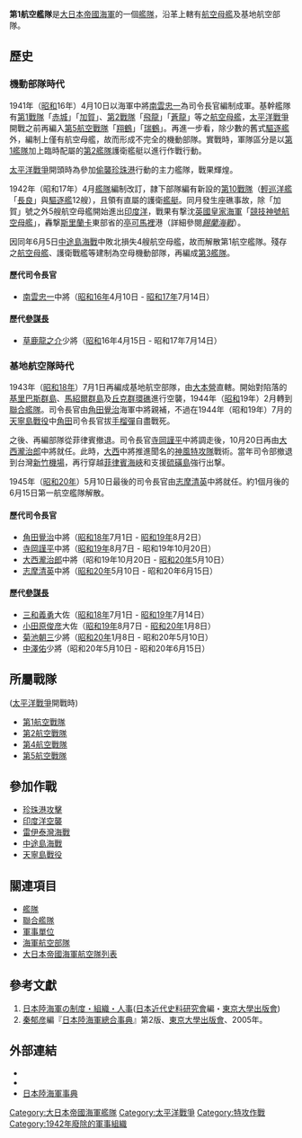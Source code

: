 {{citation style|time=2018-09-14T11:15:33+00:00}}
{{no footnotes|time=2018-09-14T11:15:33+00:00}}
{{japanese|japanese=第一航空艦隊|kana=だいいちこうくうかんたい|romaji=daiichi-koukuukantai}}

'''第1航空艦隊'''是[[大日本帝國海軍|大日本帝國海軍]]的一個[[艦隊|艦隊]]，沿革上轄有[[航空母艦|航空母艦]]及基地航空部隊。

==歷史==
===機動部隊時代===
1941年（[[昭和|昭和]]16年）4月10日以海軍中將[[南雲忠一|南雲忠一]]為司令長官編制成軍。基幹艦隊有[[第1航空戰隊_(日本海軍)|第1戰隊]]「[[赤城號航空母艦|赤城]]」「[[加賀號航空母艦|加賀]]」、[[第2航空戰隊_(日本海軍)|第2戰隊]]「[[飛龍號航空母艦|飛龍]]」「[[蒼龍號航空母艦|蒼龍]]」等之[[航空母艦|航空母艦]]，[[太平洋戰爭|太平洋戰爭]]開戰之前再編入[[第5航空戰隊|第5航空戰隊]]「[[翔鶴號航空母艦|翔鶴]]」「[[瑞鶴號航空母艦|瑞鶴]]」。再進一步看，除少數的舊式[[驅逐艦|驅逐艦]]外，編制上僅有航空母艦，故而形成不完全的機動部隊。實戰時，軍隊區分是以[[第1艦隊_(日本海軍)|第1艦隊]]加上臨時配屬的[[第2艦隊_(日本海軍)|第2艦隊]]護衛艦艇以進行作戰行動。

[[太平洋戰爭|太平洋戰爭]]開頭時為參加[[偷襲珍珠港|偷襲珍珠港]]行動的主力艦隊，戰果輝煌。

1942年（昭和17年）4月[[艦隊|艦隊]]編制改訂，隷下部隊編有新設的[[第10戰隊_(日本海軍)|第10戰隊]]（[[輕巡洋艦|輕巡洋艦]]「[[長良_(輕巡洋艦)|長良]]」與[[驅逐艦|驅逐艦]]12艘），且領有直屬的護衛[[艦艇|艦艇]]。同月發生座礁事故，除「加賀」號之外5艘航空母艦開始進出[[印度洋|印度洋]]，戰果有撃沈[[英國皇家海軍|英國皇家海軍]]「[[競技神號航空母艦_(1923年)|競技神號航空母艦]]」，轟撃[[斯里蘭卡|斯里蘭卡]]東部省的[[亭可馬裡|亭可馬裡]]港（詳細參閱''[[南方作戰|錫蘭海戰]]''）。

因同年6月5日[[中途島海戰|中途島海戰]]中敗北損失4艘航空母艦，故而解散第1航空艦隊。殘存之[[航空母艦|航空母艦]]、護衛戰艦等建制為空母機動部隊，再編成[[第3艦隊_(日本海軍)|第3艦隊]]。
====歷代司令長官====
*[[南雲忠一|南雲忠一]]中將（[[昭和16年|昭和16年]]4月10日 - [[昭和17年|昭和17年]]7月14日）
====歷代[[參謀長|參謀長]]====
*[[草鹿龍之介|草鹿龍之介]]少將（[[昭和|昭和]]16年4月15日 - 昭和17年7月14日）

===基地航空隊時代===
1943年（[[昭和18年|昭和18年]]）7月1日再編成基地航空部隊，由[[大本營|大本營]]直轄。開始對陷落的[[基里巴斯|基里巴斯群島]]、[[馬紹爾群島|馬紹爾群島]]及[[丘克群島|丘克群環礁]]進行空襲，1944年（[[昭和|昭和]]19年）2月轉到[[聯合艦隊|聯合艦隊]]。司令長官由[[角田覺治|角田覺治]]海軍中將親補，不過在1944年（昭和19年）7月的[[天寧島戰役|天寧島戰役]]中[[角田覺治|角田]]司令長官拔[[手榴彈|手榴彈]]自盡戰死。

之後、再編部隊從菲律賓撤退。司令長官[[寺岡謹平|寺岡謹平]]中將調走後，10月20日再由[[大西瀧治郎|大西瀧治郎]]中將就任。此時，[[大西瀧治郎|大西]]中將推進聞名的[[神風特攻隊|神風特攻隊]]戰術。當年司令部撤退到台灣[[新竹機場|新竹機場]]，再行穿越[[菲律賓|菲律賓]][[巴士海峽|海峽]]和支援[[硫磺島|硫磺島]]強行出撃。

1945年（[[昭和20年|昭和20年]]）5月10日最後的司令長官由[[志摩清英|志摩清英]]中將就任。約1個月後的6月15日第一航空艦隊解散。
====歷代司令長官====
*[[角田覺治|角田覺治]]中將（[[昭和18年|昭和18年]]7月1日 - [[昭和19年|昭和19年]]8月2日）
*[[寺岡謹平|寺岡謹平]]中將（[[昭和19年|昭和19年]]8月7日 - 昭和19年10月20日）
*[[大西瀧治郎|大西瀧治郎]]中將（昭和19年10月20日 - [[昭和20年|昭和20年]]5月10日）
*[[志摩清英|志摩清英]]中將（[[昭和20年|昭和20年]]5月10日 - 昭和20年6月15日）
====歷代[[參謀長|參謀長]]====
*[[三和義勇|三和義勇]]大佐（[[昭和18年|昭和18年]]7月1日 - [[昭和19年|昭和19年]]7月14日）
*[[小田原俊彦|小田原俊彦]]大佐（[[昭和19年|昭和19年]]8月7日 - [[昭和20年|昭和20年]]1月8日）
*[[菊池朝三|菊池朝三]]少將（[[昭和20年|昭和20年]]1月8日 - 昭和20年5月10日）
*[[中澤佑|中澤佑]]少將（昭和20年5月10日 - 昭和20年6月15日）

==所屬戰隊== 
([[太平洋戰爭|太平洋戰爭]]開戰時)
* [[第1航空戰隊_(日本海軍)|第1航空戰隊]]
* [[第2航空戰隊_(日本海軍)|第2航空戰隊]]
* [[第4航空戰隊_(日本海軍)|第4航空戰隊]]
* [[第5航空戰隊_(日本海軍)|第5航空戰隊]]

==參加作戰==
* [[偷襲珍珠港|珍珠港攻擊]]
* [[印度洋空襲|印度洋空襲]]
* [[雷伊泰灣海戰|雷伊泰灣海戰]]
* [[中途島海戰|中途島海戰]]
* [[天寧島戰役|天寧島戰役]]

== 關連項目 ==
*[[艦隊|艦隊]]
*[[聯合艦隊|聯合艦隊]]
*[[軍事單位|軍事單位]]
*[[海軍航空部隊|海軍航空部隊]]
*[[大日本帝國海軍航空隊列表|大日本帝國海軍航空隊列表]]

== 參考文獻 ==
<div class="references-small">
#[[日本陸海軍の制度・組織・人事|日本陸海軍の制度・組織・人事]]([[日本近代史料研究會|日本近代史料研究會]]編・[[東京大學出版會|東京大學出版會]])
#[[秦郁彦|秦郁彦]]編『[[日本陸海軍總合事典|日本陸海軍總合事典]]』第2版、[[東京大學出版會|東京大學出版會]]、2005年。
<references />
</div>

==外部連結==
<div class="references-small">
*{{cite web
 |last       = Nishida
 |first       = Hiroshi
 |url       = http://homepage2.nifty.com/nishidah/e/ja03.htm#1AF
 |title       = Imperial Japanese 1st Navy Air Fleet
 |work       = 第1航空艦隊 (日本海軍)
 |accessdate       = 2008-03-31
 |archive-date       = 2013-01-30
 |archive-url       = https://archive.is/20130130002404/http://homepage2.nifty.com/nishidah/e/ja03.htm%233F#1AF
 |dead-url       = yes
 }}
*{{cite web
| last = Wendel
| first = Marcus
| url = http://www.axishistory.com/index.php?id=7726
| title = Axis History Factbook
| work = Japanese Navy  1st Air Fleet第1航空艦隊 (日本海軍)
| accessdate = 2008-03-31
| archive-date = 2021-04-22
| archive-url = https://web.archive.org/web/20210422143836/https://www.axishistory.com/index.php?id=7726
| dead-url = no
}}
*[https://web.archive.org/web/20100516180653/http://homepage1.nifty.com/kitabatake/rikukaiguntop.html 日本陸海軍事典]
<references />
</div>

{{大日本帝國海軍}}

[[Category:大日本帝國海軍艦隊|Category:大日本帝國海軍艦隊]]

[[Category:太平洋戰爭|Category:太平洋戰爭]]

[[Category:特攻作戰|Category:特攻作戰]]
[[Category:1942年廢除的軍事組織|Category:1942年廢除的軍事組織]]